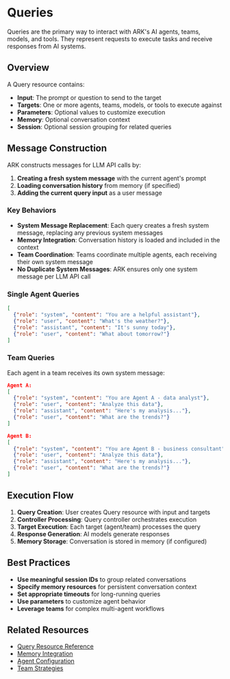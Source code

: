 # Queries

Queries are the primary way to interact with ARK's AI agents, teams, models, and tools. They represent requests to execute tasks and receive responses from AI systems.

## Overview

A Query resource contains:
- **Input**: The prompt or question to send to the target
- **Targets**: One or more agents, teams, models, or tools to execute against
- **Parameters**: Optional values to customize execution
- **Memory**: Optional conversation context
- **Session**: Optional session grouping for related queries

## Message Construction

ARK constructs messages for LLM API calls by:

1. **Creating a fresh system message** with the current agent's prompt
2. **Loading conversation history** from memory (if specified)
3. **Adding the current query input** as a user message

### Key Behaviors

- **System Message Replacement**: Each query creates a fresh system message, replacing any previous system messages
- **Memory Integration**: Conversation history is loaded and included in the context
- **Team Coordination**: Teams coordinate multiple agents, each receiving their own system message
- **No Duplicate System Messages**: ARK ensures only one system message per LLM API call

### Single Agent Queries

```json
[
  {"role": "system", "content": "You are a helpful assistant"},
  {"role": "user", "content": "What's the weather?"},
  {"role": "assistant", "content": "It's sunny today"},
  {"role": "user", "content": "What about tomorrow?"}
]
```

### Team Queries

Each agent in a team receives its own system message:

```json
Agent A:
[
  {"role": "system", "content": "You are Agent A - data analyst"},
  {"role": "user", "content": "Analyze this data"},
  {"role": "assistant", "content": "Here's my analysis..."},
  {"role": "user", "content": "What are the trends?"}
]

Agent B:
[
  {"role": "system", "content": "You are Agent B - business consultant"},
  {"role": "user", "content": "Analyze this data"},
  {"role": "assistant", "content": "Here's my analysis..."},
  {"role": "user", "content": "What are the trends?"}
]
```

## Execution Flow

1. **Query Creation**: User creates Query resource with input and targets
2. **Controller Processing**: Query controller orchestrates execution
3. **Target Execution**: Each target (agent/team) processes the query
4. **Response Generation**: AI models generate responses
5. **Memory Storage**: Conversation is stored in memory (if configured)

## Best Practices

- **Use meaningful session IDs** to group related conversations
- **Specify memory resources** for persistent conversation context
- **Set appropriate timeouts** for long-running queries
- **Use parameters** to customize agent behavior
- **Leverage teams** for complex multi-agent workflows

## Related Resources

- [Query Resource Reference](/reference/resources/query)
- [Memory Integration](/reference/resources/memory)
- [Agent Configuration](/reference/resources/agent)
- [Team Strategies](/reference/resources/team)
